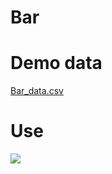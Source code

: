 # Bar

# Demo data

[Bar_data.csv](https://github.com/w1996jy/Aitdemodata/blob/main/Bar_data.csv)

# Use

[![](https://github.com/w1996jy/Aitdemodata/blob/main/pic/bar.png?raw=true)](https://github.com/w1996jy/Aitdemodata/blob/main/pic/bar.png?raw=true)
